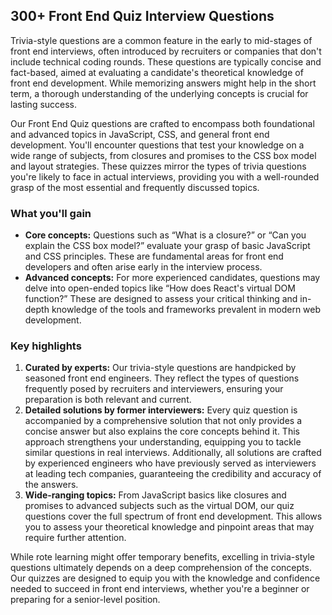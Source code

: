 ## 300+ Front End Quiz Interview Questions

Trivia-style questions are a common feature in the early to mid-stages of front end interviews, often introduced by recruiters or companies that don't include technical coding rounds. These questions are typically concise and fact-based, aimed at evaluating a candidate's theoretical knowledge of front end development. While memorizing answers might help in the short term, a thorough understanding of the underlying concepts is crucial for lasting success.

Our Front End Quiz questions are crafted to encompass both foundational and advanced topics in JavaScript, CSS, and general front end development. You'll encounter questions that test your knowledge on a wide range of subjects, from closures and promises to the CSS box model and layout strategies. These quizzes mirror the types of trivia questions you're likely to face in actual interviews, providing you with a well-rounded grasp of the most essential and frequently discussed topics.

### What you'll gain

- **Core concepts:** Questions such as “What is a closure?” or “Can you explain the CSS box model?” evaluate your grasp of basic JavaScript and CSS principles. These are fundamental areas for front end developers and often arise early in the interview process.
- **Advanced concepts:** For more experienced candidates, questions may delve into open-ended topics like “How does React's virtual DOM function?” These are designed to assess your critical thinking and in-depth knowledge of the tools and frameworks prevalent in modern web development.

### Key highlights

1. **Curated by experts:** Our trivia-style questions are handpicked by seasoned front end engineers. They reflect the types of questions frequently posed by recruiters and interviewers, ensuring your preparation is both relevant and current.
2. **Detailed solutions by former interviewers:** Every quiz question is accompanied by a comprehensive solution that not only provides a concise answer but also explains the core concepts behind it. This approach strengthens your understanding, equipping you to tackle similar questions in real interviews. Additionally, all solutions are crafted by experienced engineers who have previously served as interviewers at leading tech companies, guaranteeing the credibility and accuracy of the answers.
3. **Wide-ranging topics:** From JavaScript basics like closures and promises to advanced subjects such as the virtual DOM, our quiz questions cover the full spectrum of front end development. This allows you to assess your theoretical knowledge and pinpoint areas that may require further attention.

While rote learning might offer temporary benefits, excelling in trivia-style questions ultimately depends on a deep comprehension of the concepts. Our quizzes are designed to equip you with the knowledge and confidence needed to succeed in front end interviews, whether you're a beginner or preparing for a senior-level position.
